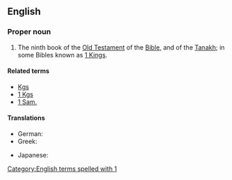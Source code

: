 ==English==
{{book of the Bible|Books of Samuel}}

===Proper noun===
{{en-proper noun}}

# {{context|biblical|lang=en}}  The ninth book of the [[Old Testament]] of the [[Bible]], and of the [[Tanakh]]; in some Bibles known as [[1 Kings]].

====Related terms====
*[[Kgs]]
*[[1 Kgs]]
*[[1 Sam.]]

====Translations====
{{trans-top|book of the Bible}}
* German: {{t-|de|1 Samuel}}
* Greek: {{t-|el|Α' Σαμουήλ||tr=A' Samouíl|sc=Grek}}
{{trans-mid}}
* Japanese: {{t-|ja|サムエル記上|tr=samueru kijō|sc=Jpan}}
{{trans-bottom}}

[[Category:English terms spelled with 1]]
